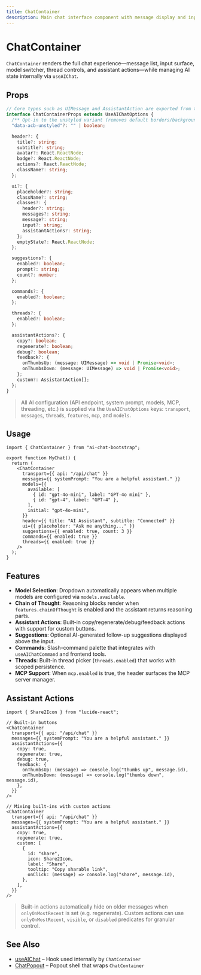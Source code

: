 ```yaml
---
title: ChatContainer
description: Main chat interface component with message display and input.
---
```


# ChatContainer

`ChatContainer` renders the full chat experience—message list, input surface, model switcher, thread controls, and assistant actions—while managing AI state internally via `useAIChat`.

## Props

```ts
// Core types such as UIMessage and AssistantAction are exported from the library.
interface ChatContainerProps extends UseAIChatOptions {
  /** Opt-in to the unstyled variant (removes default borders/background). */
  "data-acb-unstyled"?: "" | boolean;

  header?: {
    title?: string;
    subtitle?: string;
    avatar?: React.ReactNode;
    badge?: React.ReactNode;
    actions?: React.ReactNode;
    className?: string;
  };

  ui?: {
    placeholder?: string;
    className?: string;
    classes?: {
      header?: string;
      messages?: string;
      message?: string;
      input?: string;
      assistantActions?: string;
    };
    emptyState?: React.ReactNode;
  };

  suggestions?: {
    enabled?: boolean;
    prompt?: string;
    count?: number;
  };

  commands?: {
    enabled?: boolean;
  };

  threads?: {
    enabled?: boolean;
  };

  assistantActions?: {
    copy?: boolean;
    regenerate?: boolean;
    debug?: boolean;
    feedback?: {
      onThumbsUp: (message: UIMessage) => void | Promise<void>;
      onThumbsDown: (message: UIMessage) => void | Promise<void>;
    };
    custom?: AssistantAction[];
  };
}
```

> All AI configuration (API endpoint, system prompt, models, MCP, threading, etc.) is supplied via the `UseAIChatOptions` keys: `transport`, `messages`, `threads`, `features`, `mcp`, and `models`.

## Usage

```tsx
import { ChatContainer } from "ai-chat-bootstrap";

export function MyChat() {
  return (
    <ChatContainer
      transport={{ api: "/api/chat" }}
      messages={{ systemPrompt: "You are a helpful assistant." }}
      models={{
        available: [
          { id: "gpt-4o-mini", label: "GPT-4o mini" },
          { id: "gpt-4", label: "GPT-4" },
        ],
        initial: "gpt-4o-mini",
      }}
      header={{ title: "AI Assistant", subtitle: "Connected" }}
      ui={{ placeholder: "Ask me anything..." }}
      suggestions={{ enabled: true, count: 3 }}
      commands={{ enabled: true }}
      threads={{ enabled: true }}
    />
  );
}
```

## Features

- **Model Selection**: Dropdown automatically appears when multiple models are configured via `models.available`.
- **Chain of Thought**: Reasoning blocks render when `features.chainOfThought` is enabled and the assistant returns reasoning parts.
- **Assistant Actions**: Built-in copy/regenerate/debug/feedback actions with support for custom buttons.
- **Suggestions**: Optional AI-generated follow-up suggestions displayed above the input.
- **Commands**: Slash-command palette that integrates with `useAIChatCommand` and frontend tools.
- **Threads**: Built-in thread picker (`threads.enabled`) that works with scoped persistence.
- **MCP Support**: When `mcp.enabled` is true, the header surfaces the MCP server manager.

## Assistant Actions

```tsx
import { Share2Icon } from "lucide-react";

// Built-in buttons
<ChatContainer
  transport={{ api: "/api/chat" }}
  messages={{ systemPrompt: "You are a helpful assistant." }}
  assistantActions={{
    copy: true,
    regenerate: true,
    debug: true,
    feedback: {
      onThumbsUp: (message) => console.log("thumbs up", message.id),
      onThumbsDown: (message) => console.log("thumbs down", message.id),
    },
  }}
/>

// Mixing built-ins with custom actions
<ChatContainer
  transport={{ api: "/api/chat" }}
  messages={{ systemPrompt: "You are a helpful assistant." }}
  assistantActions={{
    copy: true,
    regenerate: true,
    custom: [
      {
        id: "share",
        icon: Share2Icon,
        label: "Share",
        tooltip: "Copy sharable link",
        onClick: (message) => console.log("share", message.id),
      },
    ],
  }}
/>
```

> Built-in actions automatically hide on older messages when `onlyOnMostRecent` is set (e.g. regenerate). Custom actions can use `onlyOnMostRecent`, `visible`, or `disabled` predicates for granular control.

## See Also

- [useAIChat](/api/hooks/use-ai-chat) – Hook used internally by `ChatContainer`
- [ChatPopout](/api/components/chat-popout) – Popout shell that wraps `ChatContainer`
